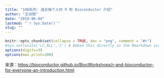 ```yaml
---
title: "100系列: 适合每个人的 R 和 Bioconductor 介绍"
author: "王诗翔"
date: "2019-06-04"
lastmod: "`r Sys.Date()`"
slug: ""
---
```


```r
knitr::opts_chunk$set(collapse = TRUE, dev = "png", comment = "#>")
#Sys.setlocale('LC_ALL','C') # Embed this directly in the Rmarkdown script that contains the Chinese character comment
options(digits=3)
options(max.print=200)
```

来源：<https://bioconductor.github.io/BiocWorkshops/r-and-bioconductor-for-everyone-an-introduction.html>


